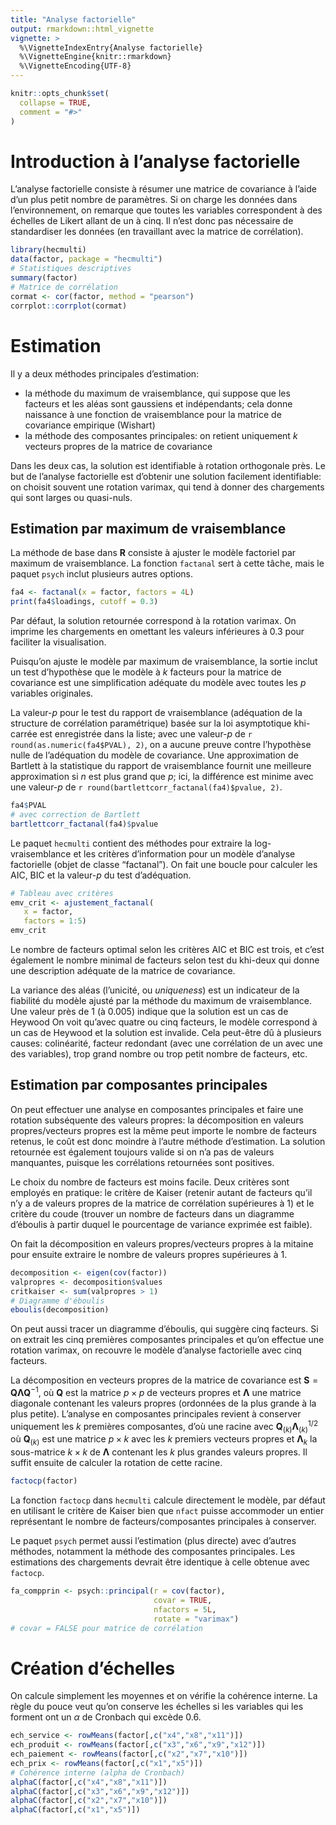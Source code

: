 ```yaml
---
title: "Analyse factorielle"
output: rmarkdown::html_vignette
vignette: >
  %\VignetteIndexEntry{Analyse factorielle}
  %\VignetteEngine{knitr::rmarkdown}
  %\VignetteEncoding{UTF-8}
---
```


```r
knitr::opts_chunk$set(
  collapse = TRUE,
  comment = "#>"
)
```

# Introduction à l'analyse factorielle

L'analyse factorielle consiste à résumer une matrice de covariance à l'aide d'un plus petit nombre de paramètres. 
Si on charge les données dans l'environnement, on remarque que toutes les variables correspondent à des échelles de Likert allant de un à cinq. Il n'est donc pas nécessaire de standardiser les données (en travaillant avec la matrice de corrélation). 

```r
library(hecmulti)
data(factor, package = "hecmulti")
# Statistiques descriptives
summary(factor)
# Matrice de corrélation
cormat <- cor(factor, method = "pearson")
corrplot::corrplot(cormat)
```

# Estimation

Il y a deux méthodes principales d'estimation:

- la méthode du maximum de vraisemblance, qui suppose que les facteurs et les aléas sont gaussiens et indépendants; cela donne naissance à une fonction de vraisemblance pour la matrice de covariance empirique (Wishart)
- la méthode des composantes principales: on retient uniquement $k$ vecteurs propres de la matrice de covariance

Dans les deux cas, la solution est identifiable à rotation orthogonale près. Le but de l'analyse factorielle est d'obtenir une solution facilement identifiable: on choisit souvent une rotation varimax, qui tend à donner des chargements qui sont larges ou quasi-nuls.

## Estimation par maximum de vraisemblance

La méthode de base dans **R** consiste à ajuster le modèle factoriel par maximum de vraisemblance. La fonction `factanal` sert à cette tâche, mais le paquet `psych` inclut plusieurs autres options.

```r
fa4 <- factanal(x = factor, factors = 4L)
print(fa4$loadings, cutoff = 0.3)
```

Par défaut, la solution retournée correspond à la rotation varimax. On imprime les chargements en omettant les valeurs inférieures à 0.3 pour faciliter la visualisation.

Puisqu'on ajuste le modèle par maximum de vraisemblance, la sortie inclut un test d'hypothèse que le modèle à $k$ facteurs pour la matrice de covariance est une simplification adéquate du modèle avec toutes les $p$ variables originales.

La valeur-_p_ pour le test du rapport de vraisemblance (adéquation de la structure de corrélation paramétrique) basée sur la loi asymptotique khi-carrée est enregistrée dans la liste; avec une valeur-_p_ de `r round(as.numeric(fa4$PVAL), 2)`, on a aucune preuve contre l'hypothèse nulle de l'adéquation du modèle de covariance. Une approximation de Bartlett à la statistique du rapport de vraisemblance fournit une meilleure approximation si $n$ est plus grand que $p$; ici, la différence est minime avec une valeur-_p_ de `r round(bartlettcorr_factanal(fa4)$pvalue, 2)`.


```r
fa4$PVAL
# avec correction de Bartlett
bartlettcorr_factanal(fa4)$pvalue
```
Le paquet `hecmulti` contient des méthodes pour 
extraire la log-vraisemblance et les critères d'information pour un modèle d'analyse factorielle  (objet de classe "factanal"). On fait une boucle pour calculer les AIC, BIC et la valeur-$p$ du test d'adéquation.

```r
# Tableau avec critères
emv_crit <- ajustement_factanal(
   x = factor, 
   factors = 1:5)
emv_crit
```

Le nombre de facteurs optimal selon les critères AIC et BIC est trois, et c'est également le nombre minimal de facteurs selon test du khi-deux qui donne une description adéquate de la matrice de covariance.

La variance des aléas (l'unicité, ou *uniqueness*) est un indicateur de la fiabilité du modèle ajusté par la méthode du maximum de vraisemblance. Une valeur près de 1 (à 0.005) indique que la solution est un cas de Heywood
On voit qu'avec quatre ou cinq facteurs, le modèle correspond à un cas de Heywood et la solution est invalide. Cela peut-être dû à plusieurs causes: colinéarité, facteur redondant (avec une corrélation de un avec une des variables), trop grand nombre ou trop petit nombre de facteurs, etc.
  
## Estimation par composantes principales
  
On peut effectuer une analyse en composantes principales et faire une rotation subséquente des valeurs propres: la décomposition en valeurs propres/vecteurs propres est la même peut importe le nombre de facteurs retenus, le coût est donc moindre à l'autre méthode d'estimation. La solution retournée est également toujours valide si on n'a pas de valeurs manquantes, puisque les corrélations retournées sont positives.

Le choix du nombre de facteurs est moins facile. Deux critères sont employés en pratique:  le critère de Kaiser (retenir autant de facteurs qu'il n'y a de valeurs propres de la matrice de corrélation supérieures à 1) et
le critère du coude (trouver un nombre de facteurs dans un diagramme d'éboulis à partir duquel le pourcentage de variance exprimée est faible).

On fait la décomposition en valeurs propres/vecteurs propres à la mitaine pour ensuite extraire le nombre de valeurs propres supérieures à 1.

```r
decomposition <- eigen(cov(factor))
valpropres <- decomposition$values
critkaiser <- sum(valpropres > 1)
# Diagramme d'éboulis
eboulis(decomposition)
```

On peut aussi tracer un diagramme d'éboulis, qui suggère cinq facteurs. Si on extrait les cinq premières composantes principales et qu'on effectue une rotation varimax, on recouvre le modèle d'analyse factorielle avec cinq facteurs.

La décomposition en vecteurs propres de la matrice de covariance est $\boldsymbol{S} = \boldsymbol{Q}\boldsymbol{\Lambda}\boldsymbol{Q}^{-1}$, où $\boldsymbol{Q}$ est la matrice $p \times p$ de vecteurs propres et $\boldsymbol{\Lambda}$ une matrice diagonale contenant les valeurs propres (ordonnées de la plus grande à la plus petite). L'analyse en composantes principales revient à conserver uniquement les $k$ premières composantes, d'où une racine avec $\boldsymbol{Q}_{(k)}\boldsymbol{\Lambda}_{(k)}^{1/2}$ où $\boldsymbol{Q}_{(k)}$ est une matrice $p \times k$ avec les $k$ premiers vecteurs propres et $\boldsymbol{\Lambda}_{k}$ la sous-matrice $k \times k$ de $\boldsymbol{\Lambda}$ contenant les $k$ plus grandes valeurs propres. Il suffit ensuite de calculer la rotation de cette racine.

```r
factocp(factor)
```

La fonction `factocp` dans `hecmulti` calcule directement le modèle, par défaut en utilisant le critère de Kaiser bien que `nfact` puisse accommoder un entier représentant le nombre de facteurs/composantes principales à conserver.

Le paquet `psych` permet aussi l'estimation (plus directe) avec d'autres méthodes, notamment la méthode des composantes principales. Les estimations des chargements devrait être identique à celle obtenue avec `factocp`.

```r
fa_compprin <- psych::principal(r = cov(factor), 
                                covar = TRUE, 
                                nfactors = 5L, 
                                rotate = "varimax")
# covar = FALSE pour matrice de corrélation
```


# Création d'échelles

On calcule simplement les moyennes et on vérifie la cohérence interne. La règle du pouce veut qu'on conserve les échelles si les variables qui les forment ont un $\alpha$ de Cronbach qui excède 0.6.

```r
ech_service <- rowMeans(factor[,c("x4","x8","x11")])
ech_produit <- rowMeans(factor[,c("x3","x6","x9","x12")])
ech_paiement <- rowMeans(factor[,c("x2","x7","x10")])
ech_prix <- rowMeans(factor[,c("x1","x5")])
# Cohérence interne (alpha de Cronbach)
alphaC(factor[,c("x4","x8","x11")])
alphaC(factor[,c("x3","x6","x9","x12")])
alphaC(factor[,c("x2","x7","x10")])
alphaC(factor[,c("x1","x5")])
```

